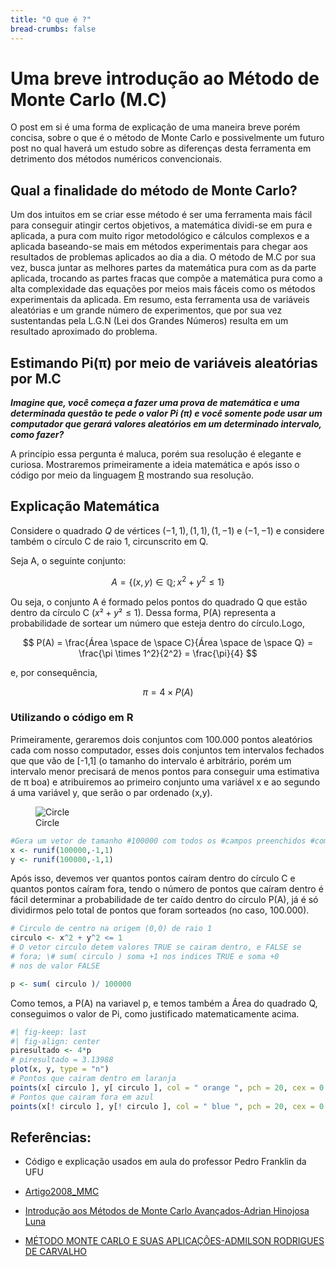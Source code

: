 ```yaml
---
title: "O que é ?"
bread-crumbs: false
---
```


# Uma breve introdução ao Método de Monte Carlo (M.C)

O post em si é uma forma de explicação de uma maneira breve porém concisa, sobre o que é o método de Monte Carlo e possivelmente um futuro post no qual haverá um estudo sobre as diferenças desta ferramenta em detrimento dos métodos numéricos convencionais.

## Qual a finalidade do método de Monte Carlo?

Um dos intuitos em se criar esse método é ser uma ferramenta mais fácil para conseguir atingir certos objetivos, a matemática dividi-se em pura e aplicada, a pura com muito rigor metodológico e cálculos complexos e a aplicada baseando-se mais em métodos experimentais para chegar aos resultados de problemas aplicados ao dia a dia. O método de M.C por sua vez, busca juntar as melhores partes da matemática pura com as da parte aplicada, trocando as partes fracas que compõe a matemática pura como a alta complexidade das equações por meios mais fáceis como os métodos experimentais da aplicada. Em resumo, esta ferramenta usa de variáveis aleatórias e um grande número de experimentos, que por sua vez sustentandas pela L.G.N (Lei dos Grandes Números) resulta em um resultado aproximado do problema.

## Estimando Pi(π) por meio de variáveis aleatórias por M.C

***Imagine que, você começa a fazer uma prova de matemática e uma determinada questão te pede o valor Pi (π) e você somente pode usar um computador que gerará valores aleatórios em um determinado intervalo, como fazer?***

A princípio essa pergunta é maluca, porém sua resolução é elegante e curiosa. Mostraremos primeiramente a ideia matemática e após isso o código por meio da linguagem [R](https://www.rdocumentation.org/) mostrando sua resolução.

## Explicação Matemática

Considere o quadrado $Q$ de vértices $(-1, 1), (1,1), (1,-1)$ e $(-1,-1)$ e considere também o círculo C de raio 1, circunscrito em Q.

Seja A, o seguinte conjunto:

$$
  A = \{ (x,y) \in \mathbb{Q}; x^2 + y^2 \leq 1 \}
$$

Ou seja, o conjunto A é formado pelos pontos do quadrado Q que estão dentro da círculo C ($x² + y² ≤ 1$). Dessa forma, P(A) representa a probabilidade de sortear um número que esteja dentro do círculo.Logo,

$$
  P(A) = \frac{Área \space de \space C}{Área \space de \space Q} = \frac{\pi \times 1^2}{2^2} = \frac{\pi}{4}
$$

e, por consequência,

$$
  \pi = 4 \times P(A)
$$

### Utilizando o código em R

Primeiramente, geraremos dois conjuntos com 100.000 pontos aleatórios cada com nosso computador, esses dois conjuntos tem intervalos fechados que que vão de \[-1,1\] (o tamanho do intervalo é arbitrário, porém um intervalo menor precisará de menos pontos para conseguir uma estimativa de π boa) e atribuiremos ao primeiro conjunto uma variável x e ao segundo á uma variável y, que serão o par ordenado (x,y).

![Circle](Imgs/monte_carlo_pt1_circle.png)

```R
#Gera um vetor de tamanho #100000 com todos os #campos preenchidos #com um valor entre -1 e 1 
x <- runif(100000,-1,1) 
y <- runif(100000,-1,1) 
```

Após isso, devemos ver quantos pontos caíram dentro do círculo C e quantos pontos caíram fora, tendo o número de pontos que caíram dentro é fácil determinar a probabilidade de ter caído dentro do círculo P(A), já é só dividirmos pelo total de pontos que foram sorteados (no caso, 100.000).

```r
# Circulo de centro na origem (0,0) de raio 1 
circulo <- x^2 + y^2 <= 1 
# O vetor circulo detem valores TRUE se cairam dentro, e FALSE se 
# fora; \# sum( circulo ) soma +1 nos indices TRUE e soma +0 
# nos de valor FALSE 

p <- sum( circulo )/ 100000 
```

Como temos, a P(A) na variavel p, e temos também a Área do quadrado Q, conseguimos o valor de Pi, como justificado matematicamente acima.

```R
#| fig-keep: last
#| fig-align: center
piresultado <- 4*p 
# piresultado = 3.13988 
plot(x, y, type = "n") 
# Pontos que cairam dentro em laranja 
points(x[ circulo ], y[ circulo ], col = " orange ", pch = 20, cex = 0.5) 
# Pontos que cairam fora em azul 
points(x[! circulo ], y[! circulo ], col = " blue ", pch = 20, cex = 0.5)
```

## Referências:

-   Código e explicação usados em aula do professor Pedro Franklin da UFU

-   [Artigo2008_MMC](https://www.scielo.br/j/qn/a/sJtBCMjy58FLgy74kqRyBmB/?lang=pt)

-   [Introdução aos Métodos de Monte Carlo Avançados-Adrian Hinojosa Luna](https://www.est.ufmg.br/portal/wp-content/uploads/2023/01/RTE_01_2019.pdf)

-   [MÉTODO MONTE CARLO E SUAS APLICAÇÕES-ADMILSON RODRIGUES DE CARVALHO](http://repositorio.ufrr.br:8080/jspui/bitstream/prefix/388/1/M%C3%A9todo%20Monte%20Carlo%20e%20suas%20aplica%C3%A7%C3%B5es...%20Carvalho.pdf)
